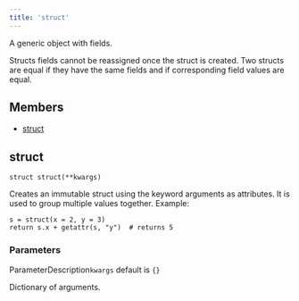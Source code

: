 ```yaml
---
title: 'struct'
---
```




A generic object with fields.

Structs fields cannot be reassigned once the struct is created. Two structs are equal if they have the same fields and if corresponding field values are equal.

## Members

- [struct](#struct)

## struct

```
struct struct(**kwargs)
```

 Creates an immutable struct using the keyword arguments as attributes. It is used to group multiple values together. Example:

```
s = struct(x = 2, y = 3)
return s.x + getattr(s, "y")  # returns 5
```

### Parameters

ParameterDescription`kwargs`
 default is `{}`

 Dictionary of arguments.
